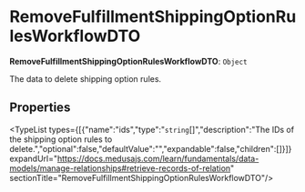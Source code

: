 
# RemoveFulfillmentShippingOptionRulesWorkflowDTO

 **RemoveFulfillmentShippingOptionRulesWorkflowDTO**: `Object`

The data to delete shipping option rules.

## Properties

<TypeList types={[{"name":"ids","type":"`string`[]","description":"The IDs of the shipping option rules to delete.","optional":false,"defaultValue":"","expandable":false,"children":[]}]} expandUrl="https://docs.medusajs.com/learn/fundamentals/data-models/manage-relationships#retrieve-records-of-relation" sectionTitle="RemoveFulfillmentShippingOptionRulesWorkflowDTO"/>
